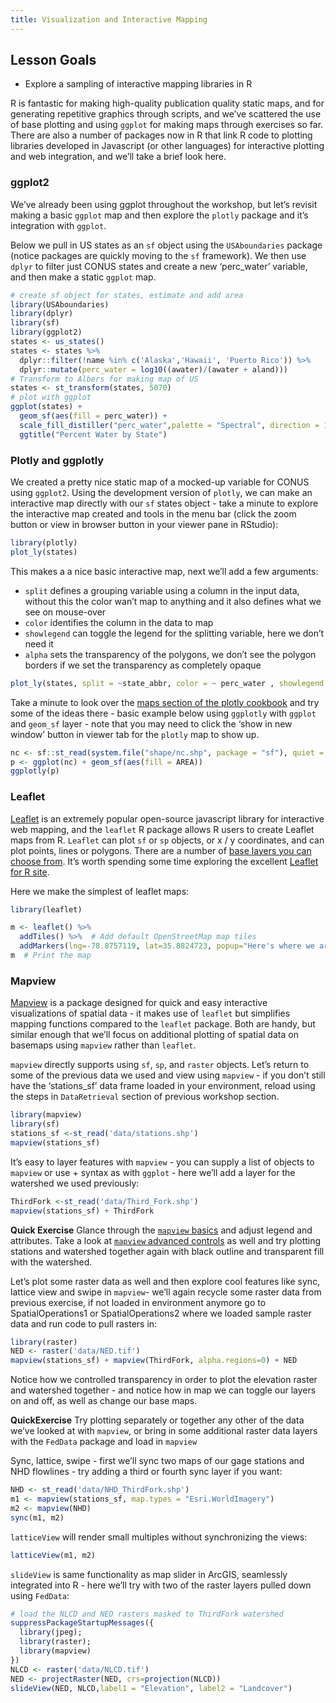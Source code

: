 ```yaml
---
title: Visualization and Interactive Mapping
---
```

## Lesson Goals

* Explore a sampling of interactive mapping libraries in R

R is fantastic for making high-quality publication quality static maps, and for generating repetitive graphics through scripts, and we've scattered the use of base plotting and using `ggplot` for making maps through exercises so far. There are also a number of packages now in R that  link R code to plotting libraries developed in Javascript (or other languages) for interactive plotting and web integration, and we'll take a brief look here.

### ggplot2
We've already been using ggplot throughout the workshop, but let's revisit making a basic `ggplot` map and then explore the `plotly` package and it's integration with `ggplot`. 

Below we pull in US states as an `sf` object using the `USAboundaries` package (notice packages are quickly moving to the `sf` framework).  We then use `dplyr` to filter just CONUS states and create a new 'perc_water' variable, and then make a static `ggplot` map.
```r
# create sf object for states, estimate and add area
library(USAboundaries)
library(dplyr)
library(sf)
library(ggplot2)
states <- us_states()
states <- states %>%
  dplyr::filter(!name %in% c('Alaska','Hawaii', 'Puerto Rico')) %>%
  dplyr::mutate(perc_water = log10((awater)/(awater + aland)))
# Transform to Albers for making map of US
states <- st_transform(states, 5070)
# plot with ggplot
ggplot(states) +
  geom_sf(aes(fill = perc_water)) +
  scale_fill_distiller("perc_water",palette = "Spectral", direction = 1) +
  ggtitle("Percent Water by State")
```

### Plotly and ggplotly
We created a pretty nice static map of a mocked-up variable for CONUS using `ggplot2`. Using the development version of `plotly`, we can make an interactive map directly with our `sf` states object - take a minute to explore the interactive map created and tools in the menu bar (click the zoom button or view in browser button in your viewer pane in RStudio):
```r
library(plotly)
plot_ly(states)
```

This makes a a nice basic interactive map, next we'll add a few arguments:

* `split` defines a grouping variable using a column in the input data, without this the color wan’t map to anything and it also defines what we see on mouse-over
* `color` identifies the column in the data to map
* `showlegend` can toggle the legend for the splitting variable, here we don’t need it
* `alpha` sets the transparency of the polygons, we don’t see the polygon borders if we set the transparency as completely opaque
```r
plot_ly(states, split = ~state_abbr, color = ~ perc_water , showlegend = F, alpha = 1)
```

Take a minute to look over the [maps section of the plotly cookbook](https://plotly-book.cpsievert.me/maps.html) and try some of the ideas there - basic example below using `ggplotly` with `ggplot` and `geom_sf` layer - note that you may need to click the 'show in new window' button in viewer tab for the `plotly` map to show up.
```r
nc <- sf::st_read(system.file("shape/nc.shp", package = "sf"), quiet = TRUE)
p <- ggplot(nc) + geom_sf(aes(fill = AREA))
ggplotly(p)
```

### Leaflet
[Leaflet](https://leafletjs.com/) is an extremely popular open-source javascript library for interactive web mapping, and the `leaflet` R package allows R users to create Leaflet maps from R. `Leaflet` can plot `sf` or `sp` objects, or x / y coordinates, and can plot points, lines or polygons. There are a number of [base layers you can choose from](http://leaflet-extras.github.io/leaflet-providers/preview/index.html).  It's worth spending some time exploring the excellent [Leaflet for R site](https://rstudio.github.io/leaflet/).

Here we make the simplest of leaflet maps:
```r
library(leaflet)

m <- leaflet() %>%
  addTiles() %>%  # Add default OpenStreetMap map tiles
  addMarkers(lng=-78.8757119, lat=35.8824723, popup="Here's where we are right now")
m  # Print the map
```

### Mapview
[Mapview](https://r-spatial.github.io/mapview/index.html) is a package designed for quick and easy interactive visualizations of spatial data - it makes use of `leaflet` but simplifies mapping functions compared to the `leaflet` package.  Both are handy, but similar enough that we'll focus on additional plotting of spatial data on basemaps using `mapview` rather than `leaflet`.

`mapview` directly supports using `sf`, `sp`, and `raster` objects. Let's return to some of the previous data we used and view using `mapview` - if you don't still have the 'stations_sf' data frame loaded in your environment, reload using the steps in `DataRetrieval` section of previous workshop section.
```r
library(mapview)
library(sf)
stations_sf <-st_read('data/stations.shp')
mapview(stations_sf)
```

It's easy to layer features with `mapview` - you can supply a list of objects to `mapview` or use + syntax as with `ggplot` - here we'll add a layer for the watershed we used previously:
```r
ThirdFork <-st_read('data/Third_Fork.shp')
mapview(stations_sf) + ThirdFork 
```

**Quick Exercise**
Glance through the [`mapview` basics](https://r-spatial.github.io/mapview/articles/articles/mapview_01-basics.html) and adjust legend and attributes.  Take a look at [`mapview` advanced controls](https://r-spatial.github.io/mapview/articles/articles/mapview_02-advanced.html) as well and try plotting stations and watershed together again with black outline and transparent fill with the watershed.

Let's plot some raster data as well and then explore cool features like sync, lattice view and swipe in `mapview`- we'll again recycle some raster data from previous exercise, if not loaded in environment anymore go to SpatialOperations1 or SpatialOperations2 where we loaded sample raster data and run code to pull rasters in:
```r
library(raster)
NED <- raster('data/NED.tif')
mapview(stations_sf) + mapview(ThirdFork, alpha.regions=0) + NED
```

Notice how we controlled transparency in order to plot the elevation raster and watershed together - and notice how in map we can toggle our layers on and off, as well as change our base maps.

**QuickExercise**
Try plotting separately or together any other of the data we've looked at with `mapview`, or bring in some additional raster data layers with the `FedData` package and load in `mapview`

Sync, lattice, swipe - first we'll sync two maps of our gage stations and NHD flowlines - try adding a third or fourth sync layer if you want:
```r
NHD <- st_read('data/NHD_ThirdFork.shp')
m1 <- mapview(stations_sf, map.types = "Esri.WorldImagery")
m2 <- mapview(NHD)
sync(m1, m2)
```

`latticeView` will render small multiples without synchronizing the views:
```r
latticeView(m1, m2)
```

`slideView` is same functionality as map slider in ArcGIS, seamlessly integrated into R - here we'll try with two of the raster layers pulled down using `FedData`:
```r
# load the NLCD and NED rasters masked to ThirdFork watershed
suppressPackageStartupMessages({
  library(jpeg);
  library(raster);
  library(mapview)
})
NLCD <- raster('data/NLCD.tif')
NED <- projectRaster(NED, crs=projection(NLCD))
slideView(NED, NLCD,label1 = "Elevation", label2 = "Landcover")
```

